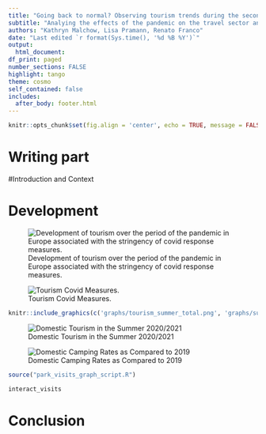 ```yaml
---
title: "Going back to normal? Observing tourism trends during the second pandemic year"
subtitle: "Analying the effects of the pandemic on the travel sector and tourism"
authors: "Kathryn Malchow, Lisa Pramann, Renato Franco"
date: "Last edited `r format(Sys.time(), '%d %B %Y')`"
output: 
  html_document:
df_print: paged
number_sections: FALSE
highlight: tango
theme: cosmo
self_contained: false
includes:
  after_body: footer.html
---
```

  
  


```r
knitr::opts_chunk$set(fig.align = 'center', echo = TRUE, message = FALSE, warning = FALSE)
```


# Writing part

#Introduction and Context


# Development



![Development of tourism over the period of the pandemic in Europe associated with the stringency of covid response measures.](./graphs/tourism_total_2020_2021.gif){px=500}

![Tourism Covid Measures.](./graphs/tourism_covid_measures.png){px=500}





```r

knitr::include_graphics(c('graphs/tourism_summer_total.png', 'graphs/summer_covid_measures.png'))

```




![Domestic Tourism in the Summer 2020/2021](./graphs/tourism_summer_domestic.png){px=500}


![Domestic Camping Rates as Compared to 2019](./graphs/camping_domestic.png){px=500}










```r


source("park_visits_graph_script.R")

interact_visits

```


# Conclusion